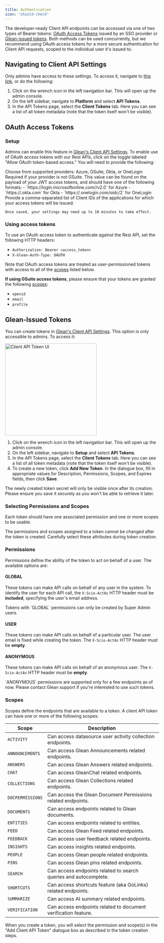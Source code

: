 ```yaml
---
title: Authentication
icon: "shield-check"
---
```



The developer-ready Client API endpoints can be accessed via one of two types of Bearer tokens: [OAuth Access Tokens](#oauth-access-tokens) issued by an SSO provider or [Glean-issued tokens](#glean-issued-tokens). Both methods can be used concurrently, but we recommend using OAuth access tokens for a more secure authentication for Client API requests, scoped to the individual user it's issued to.

## Navigating to Client API Settings

Only admins have access to these settings. To access it, navigate to [this link](https://app.glean.com/admin/platform/tokenManagement?tab=client), or do the following:

1. Click on the wrench icon in the left navigation bar. This will open up the admin console.
2. On the left sidebar, navigate to **Platform** and select **API Tokens**.
3. In the API Tokens page, select the **Client Tokens** tab. Here you can see a list of all token metadata (note that the token itself won't be visible).

## OAuth Access Tokens

### Setup

Admins can enable this feature in [Glean's Client API Settings](#navigating-to-client-api-settings). To enable use of OAuth access tokens with our Rest APIs,
click on the toggle labeled "Allow OAuth token-based access." You will need to provide the following:

<Steps>
  <Step title="Select your OAuth provider">
    Choose from supported providers: Azure, GSuite, Okta, or OneLogin
  </Step>

  <Step title="Specify the issuer subdomain">
    Required if your provider is not GSuite. This value can be found on the payload of your JWT access tokens, and should have one of the following formats:
    - `https://login.microsoftonline.com/<directory_ID>/v2.0` for Azure
    - `https://<subdomain>.okta.com` for Okta
    - `https://<subdomain>.onelogin.com/oidc/2` for OneLogin
  </Step>

  <Step title="Enter Client IDs">
    Provide a comma-separated list of Client IDs of the applications for which your access tokens will be issued.

    Once saved, your settings may need up to 10 minutes to take effect.
  </Step>
</Steps>

### Using access tokens

To use an OAuth access token to authenticate against the Rest API, set the following HTTP headers:

- `Authorization: Bearer <access_token>`
- `X-Glean-Auth-Type: OAUTH`

Note that OAuth access tokens are treated as user-permissioned tokens with access to all of the [scopes](#scopes) listed below.

**If using GSuite access tokens**, please ensure that your tokens are granted the following [scopes](https://developers.google.com/identity/protocols/oauth2/scopes#oauth2):

- `openid`
- `email`
- `profile`

## Glean-Issued Tokens

You can create tokens in [Glean's Client API Settings](#navigating-to-client-api-settings). This option is only accessible to admins. To access it:

<Frame>
  <img src="images/client_api_token_ui.png" alt="Client API Token UI" height="300px" />
</Frame>

1. Click on the wrench icon in the left navigation bar. This will open up the admin console.
2. On the left sidebar, navigate to **Setup** and select **API Tokens**.
3. In the API Tokens page, select the **Client Tokens** tab. Here you can see a list of all token metadata (note that the token itself won't be visible).
4. To create a new token, click **Add New Token**. In the dialogue box, fill in appropriate values for Description, Permissions, Scopes, and Expires fields, then click **Save**.

<Warning>
The newly created token secret will only be visible once after its creation. Please ensure you save it securely as you won't be able to retrieve it later.
</Warning>

### Selecting Permissions and Scopes

Each token should have one associated permission and one or more scopes to be usable.

<Tip>
The permissions and scopes assigned to a token cannot be changed after the token is created. Carefully select these attributes during token creation.
</Tip>

### Permissions

Permissions define the ability of the token to act on behalf of a user. The available options are:

#### GLOBAL

These tokens can make API calls on behalf of any user in the system. To identify the user for each API call, the `X-Scio-ActAs` HTTP header must be **included**, specifying the user's email address.

<Tip>
Tokens with `GLOBAL` permissions can only be created by Super Admin users.
</Tip>

#### USER

These tokens can make API calls on behalf of a particular user. The user email is fixed while creating the token. The `X-Scio-ActAs` HTTP header must be **empty**.

#### ANONYMOUS

These tokens can make API calls on behalf of an anonymous user. The `X-Scio-ActAs` HTTP header must be **empty**.

<Tip>
`ANONYMOUS` permissions are supported only for a few endpoints as of now. Please contact Glean support if you're interested to use such tokens.
</Tip>

### Scopes

Scopes define the endpoints that are available to a token. A client API token can have one or more of the following scopes:

| Scope | Description |
| --- | --- |
| `ACTIVITY` | Can access datasource user activity collection endpoints. |
| `ANNOUNCEMENTS` | Can access Glean Announcements related endpoints. |
| `ANSWERS` | Can access Glean Answers related endpoints. |
| `CHAT` | Can access GleanChat related endpoints. |
| `COLLECTIONS` | Can access Glean Collections related endpoints. |
| `DOCPERMISSIONS` | Can access the Glean Document Permissions related endpoints. |
| `DOCUMENTS` | Can access endpoints related to Glean documents. |
| `ENTITIES` | Can access endpoints related to entities. |
| `FEED` | Can access Glean Feed related endpoints. |
| `FEEDBACK` | Can access user feedback related endpoints. |
| `INSIGHTS` | Can access insights related endpoints. |
| `PEOPLE` | Can access Glean people related endpoints. |
| `PINS` | Can access Glean pins related endpoints. |
| `SEARCH` | Can access endpoints related to search queries and autocomplete. |
| `SHORTCUTS` | Can access shortcuts feature (aka GoLinks) related endpoints. |
| `SUMMARIZE` | Can access AI summary related endpoints. |
| `VERIFICATION` | Can access endpoints related to document verification feature. |

When you create a token, you will select the permission and scope(s) in the "Add Client API Token" dialogue box as described in the token creation steps.
